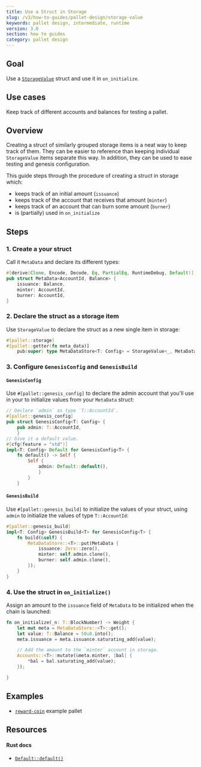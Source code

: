 ```yaml
---
title: Use a Struct in Storage
slug: /v3/how-to-guides/pallet-design/storage-value
keywords: pallet design, intermediate, runtime
version: 3.0 
section: how to guides
category: pallet design
---
```


## Goal

Use a [`StorageValue`][storagevalue-rustdocs] struct and use it in `on_initialize`.

## Use cases

Keep track of different accounts and balances for testing a pallet.

## Overview

Creating a struct of similarly grouped storage items is a neat way to keep track of them.
They can be easier to reference than keeping individual `StorageValue` items separate this way.
In addition, they can be used to ease testing and genesis configuration.

This guide steps through the procedure of creating a struct in storage which:

- keeps track of an initial amount (`issuance`)
- keeps track of the account that receives that amount (`minter`)
- keeps track of an account that can burn some amount (`burner`)
- is (partially) used in `on_initialize`

## Steps

### 1. Create a your struct

Call it `MetaData` and declare its different types:

```rust
#[derive(Clone, Encode, Decode, Eq, PartialEq, RuntimeDebug, Default)]
pub struct MetaData<AccountId, Balance> {
	issuance: Balance,
	minter: AccountId,
	burner: AccountId,
}
```

### 2. Declare the struct as a storage item

Use `StorageValue` to declare the struct as a new single item in storage:

```rust
#[pallet::storage]
#[pallet::getter(fn meta_data)]
	pub(super) type MetaDataStore<T: Config> = StorageValue<_, MetaData<T::AccountId, T::Balance>, ValueQuery>;
```

### 3. Configure `GenesisConfig` and `GenesisBuild`

#### `GenesisConfig`

Use `#[pallet::genesis_config]` to declare the admin account that you'll use in your to
initialize values from your `MetaData` struct:

```rust
// Declare `admin` as type `T::AccountId`.
#[pallet::genesis_config]
pub struct GenesisConfig<T: Config> {
	pub admin: T::AccountId,
	}
// Give it a default value.
#[cfg(feature = "std")]
impl<T: Config> Default for GenesisConfig<T> {
	fn default() -> Self {
		Self {
			admin: Default::default(),
			}
		}
	}
```

#### `GenesisBuild`

Use `#[pallet::genesis_build]` to initialize the values of your struct, using `admin` to initialize the values
of type `T::AccountId`:

```rust
#[pallet::genesis_build]
impl<T: Config> GenesisBuild<T> for GenesisConfig<T> {
	fn build(&self) {
		MetaDataStore::<T>::put(MetaData {
			issuance: Zero::zero(),
			minter: self.admin.clone(),
			burner: self.admin.clone(),
		});
	}
}
```

### 4. Use the struct in `on_initialize()`

Assign an amount to the `issuance` field of `MetaData` to be initialized when the chain is launched:

```rust
fn on_initialize(_n: T::BlockNumber) -> Weight {
	let mut meta = MetaDataStore::<T>::get();
	let value: T::Balance = 50u8.into();
	meta.issuance = meta.issuance.saturating_add(value);

	// Add the amount to the `minter` account in storage.
	Accounts::<T>::mutate(&meta.minter, |bal| {
		*bal = bal.saturating_add(value);
	});

}
```

## Examples

- [`reward-coin`](https://github.com/substrate-developer-hub/substrate-how-to-guides/blob/d3602a66d66be5b013f2e3330081ea4e0d6dd978/example-code/template-node/pallets/reward-coin/src/lib.rs#L24-L29) example pallet

## Resources

#### Rust docs

- [`Default::default()`](https://substrate.dev/rustdocs/v3.0.0/sp_std/default/trait.Default.html)

[storagevalue-rustdocs]: https://crates.parity.io/frame_support/storage/trait.StorageValue.html
